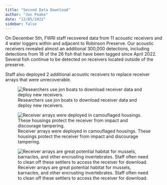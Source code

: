 ```yaml
---
title: "Second Data Download"
author: "Jon Peake"
date: "12/05/2022"
sidebar: false
---
```


On December 5th, FWRI staff recovered data from 11 acoustic receivers and 4 water loggers within and adjacent to Robinson Preserve. Our acoustic receivers revealed almost an additional 300,000 detections, including detections from 18 of the 26 fish that have been tagged since April 2022. Several fish continue to be detected on receivers located outside of the preserve.

Staff also deployed 2 additional acoustic receivers to replace receiver arrays that were unrecoverable.

![Researchers use jon boats to download receiver data and deploy new receivers.](images/JonBoat_with_SamplingGear.jpg)

![Receiver arrays were deployed in camouflaged housings. These housings protect the receiver from impact and discourage tampering.](images/Preparing%20to%20deply%20hydrophone%20and%20water%20logger.jpg)

![Receiver arrays are great potential habitat for mussels, barnacles, and other encrusting invertebrates. Staff often need to clean off these settlers to access the receiver for download.](images/P1010689.JPG)
